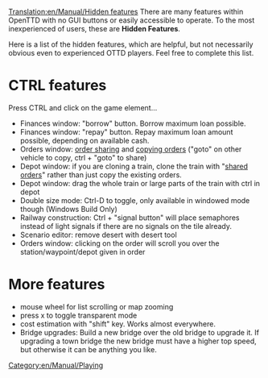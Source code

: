 [[Translation:en/Manual/Hidden features]]
There are many features within OpenTTD with no GUI buttons or easily accessible to operate. To the most inexperienced of users, these are '''Hidden Features'''.

Here is a list of the hidden features, which are helpful, but not necessarily obvious even to experienced OTTD players. Feel free to complete this list.

=CTRL features=
Press CTRL and click on the game element...
* Finances window: "borrow" button. Borrow maximum loan possible.
* Finances window: "repay" button. Repay maximum loan amount possible, depending on available cash.
* Orders window: [[en/Manual/Orders|order sharing]] and [[en/Manual/Orders|copying orders]] ("goto" on other vehicle to copy, ctrl + "goto" to share)
* Depot window: if you are cloning a train, clone the train with "[[en/Manual/Orders|shared orders]]" rather than just copy the existing orders.
* Depot window: drag the whole train or large parts of the train with ctrl in depot
* Double size mode: Ctrl-D to toggle, only available in windowed mode though (Windows Build Only)
* Railway construction: Ctrl + "signal button" will place semaphores instead of light signals if there are no signals on the tile already.
* Scenario editor: remove desert with desert tool
* Orders window: clicking on the order will scroll you over the station/waypoint/depot given in order

=More features=
* mouse wheel for list scrolling or map zooming
* press x to toggle transparent mode
* cost estimation with "shift" key. Works almost everywhere.
* Bridge upgrades: Build a new bridge over the old bridge to upgrade it. If upgrading a town bridge the new bridge must have a higher top speed, but otherwise it can be anything you like.

[[Category:en/Manual/Playing]]